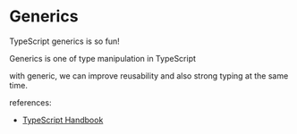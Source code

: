 # Generics

TypeScript generics is so fun!

Generics is one of type manipulation in TypeScript

with generic, we can improve reusability and also strong typing at the same time.

references:
- [TypeScript Handbook](https://www.typescriptlang.org/docs/handbook/2/generics.html)